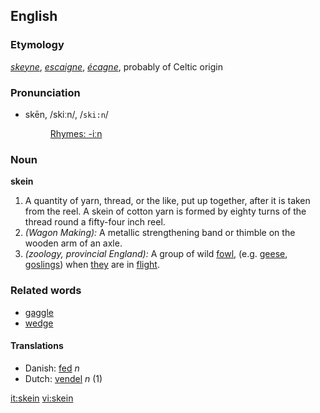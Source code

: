 ==English==

===Etymology===
{{OE.}} ''[[skeyne]]'', {{OF.}} ''[[escaigne]]'', {{F.}} ''[[écagne]]'', probably of Celtic origin

===Pronunciation===
*skēn, /skiːn/, /<tt>ski:n</tt>/
*:[[Rhymes:English:-iːn|Rhymes: -iːn]]

{{webster}}

===Noun===
'''skein'''
# A quantity of yarn, thread, or the like, put up together, after it is taken from the reel.  A skein of cotton yarn is formed by eighty turns of the thread round a fifty-four inch reel.
# ''(Wagon Making):'' A metallic strengthening band or thimble on the wooden arm of an axle.
# ''(zoology, provincial England):'' A group of wild [[fowl]], (e.g. [[goose|geese]], [[gosling]]s) when [[they]] are in [[flight]].

=== Related words ===
*[[gaggle]]
*[[wedge]]

==== Translations ====
*Danish: [[fed]] ''n''
*Dutch: [[vendel]] ''n'' (1)

[[it:skein]]
[[vi:skein]]